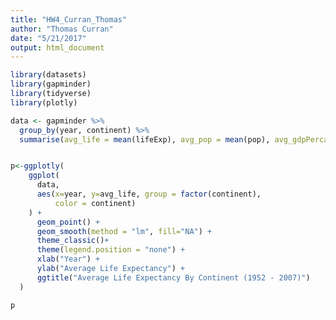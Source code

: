 ```yaml
---
title: "HW4_Curran_Thomas"
author: "Thomas Curran"
date: "5/21/2017"
output: html_document
---
```


```r
library(datasets)
library(gapminder)
library(tidyverse)
library(plotly)

data <- gapminder %>%
  group_by(year, continent) %>%
  summarise(avg_life = mean(lifeExp), avg_pop = mean(pop), avg_gdpPercap = mean(gdpPercap))


p<-ggplotly(
    ggplot(
      data, 
      aes(x=year, y=avg_life, group = factor(continent),
          color = continent) 
    ) +
      geom_point() +
      geom_smooth(method = "lm", fill="NA") +
      theme_classic()+
      theme(legend.position = "none") +
      xlab("Year") +
      ylab("Average Life Expectancy") +
      ggtitle("Average Life Expectancy By Continent (1952 - 2007)")
  )

p
```